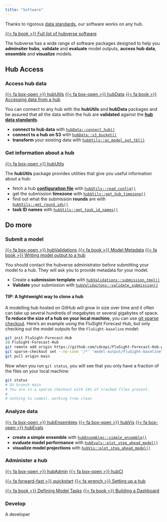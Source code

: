 ```yaml
---
title: "Software"
---
```


:::{.callout-tip}

Thanks to rigorous [data standards](/tools/data.qmd), our software works on any hub.

:::

[{{< fa book >}} Full list of hubverse software](https://hubverse.io/en/latest/user-guide/software.html){.btn .btn-outline-dark .ms-auto}

The hubverse has a wide range of software packages designed to help you **adminsiter hubs**, **validate** and **evaluate** model outputs, **access hub data**, **ensemble** and **visualize** models.


## Hub Access

:::{.panel-tabset}

### Access hub data


[{{< fa box-open >}} hubUtils](https://hubverse-org.github.io/hubUtils){.btn .btn-outline-info .ms-auto}
[{{< fa box-open >}} hubData](https://hubverse-org.github.io/hubData){.btn .btn-outline-info .ms-auto}
[{{< fa book >}} Accessing data from a hub](https://hubverse-org.github.io/hubData/articles/connect_hub.html){.btn .btn-outline-dark .ms-auto}

You can connect to any hub with the **hubUtils** and **hubData** packages and
be assured that all the data within the hub are **validated** against
the [**hub data standards**](/tools/data.qmd).

 - **connect to hub data** with [`hubData::connect_hub()`](https://hubverse-org.github.io/hubData/reference/connect_hub.html)
 - **connect to a hub on S3** with [`hubData::s3_bucket()`](https://hubverse-org.github.io/hubData/reference/s3_bucket.html)
 - **transform** your existing data with [`hubUtils::as_model_out_tbl()`](https://hubverse-org.github.io/hubUtils/reference/as_model_out_tbl.html)

### Get information about a hub

[{{< fa box-open >}} hubUtils](https://hubverse-org.github.io/hubUtils){.btn .btn-outline-info .ms-auto}

The **hubUtils** package provides utilities that give you useful information about a hub:

 - fetch a hub [**configuration file**](https://hubverse.io/en/latest/user-guide/hub-config.html) with [`hubUtils::read_config()`](https://hubverse-org.github.io/hubUtils/reference/read_config.html)
 - get the submission **timezone** with [`hubUtils::get_hub_timezone()`](https://hubverse-org.github.io/hubUtils/reference/get_hub_timezone.html)
 - find out what the submission **rounds** are with [`hubUtils::get_round_ids()`](https://hubverse-org.github.io/hubUtils/reference/get_round_idx.html)
 - **task ID names** with [`hubUtils::get_task_id_names()`](https://hubverse-org.github.io/hubUtils/reference/get_task_id_names.html)

:::


## Do more

:::{.panel-tabset}


### Submit a model

[{{< fa box-open >}} hubValidations](https://hubverse-org.github.io/hubValidations){.btn .btn-outline-info .ms-auto}
[{{< fa book >}} Model Metadata](https://hubverse.io/en/latest/user-guide/model-metadata.html){.btn .btn-outline-dark .ms-auto}
[{{< fa book >}} Writing model output to a hub](https://hubverse.io/en/latest/user-guide/model-output.html#writing-model-output-to-a-hub){.btn .btn-outline-dark .ms-auto}

::::{.callout-important}

You should contact the hubverse administrator before submitting your model to a
hub. They will ask you to provide metadata for your model.

::::

 - Create a **submission template** with [`hubValidations::submission_tmpl()`](https://hubverse-org.github.io/hubValidations/reference/submission_tmpl.html)
 - **Validate** your submission with [`hubValidaitons::validate_submission()`](https://hubverse-org.github.io/hubValidations/reference/validate_submission.html)

::::{.callout-tip collapse="true"}

#### TIP: A lightweight way to clone a hub

A modelling hub hosted on GitHub will grow in size over time and it often can
take up several hundreds of megabytes or several gigabytes of space. **To reduce
the size of a hub on your local machine**, you can use [git sparse
checkout](https://git-scm.com/docs/git-sparse-checkout). Here's an example
using the FluSight Forecast Hub, but only checking out the model outputs for 
the `FluSight-baseline` model:

```bash
git init FluSight-Forecast-Hub
cd FluSight-Forecast-Hub
git remote add origin https://github.com/cdcepi/FluSight-Forecast-Hub.git
git sparse-checkout set --no-cone '/*' 'model-output/FluSight-baseline*' '!/model-output'
git pull origin main
```

Now when you run `git status`, you will see that you only have a fraction of the files on your local machine:

```bash
git status
# On branch main
# You are in a sparse checkout with 14% of tracked files present.
#
# nothing to commit, working tree clean
```

::::

### Analyze data {#analyze}

[{{< fa box-open >}} hubEnsembles](https://hubverse-org.github.io/hubEnsembles){.btn .btn-outline-info .ms-auto}
[{{< fa box-open >}} hubVis](https://hubverse-org.github.io/hubVis){.btn .btn-outline-info .ms-auto}
[{{< fa box-open >}} hubEvals](https://hubverse-org.github.io/hubEvals){.btn .btn-outline-info .ms-auto}

 - **create a simple ensemble** with [`hubEnsembles::simple_ensemble()`](https://hubverse-org.github.io/hubEnsembles/reference/simple_ensemble.html)
 - **evaluate model performance** with [`hubEvals::plot_step_ahead_model()`](https://hubverse-org.github.io/hubEvals/reference/score_model_out.html)
 - **visualize model projections** with [`hubVis::plot_step_ahead_model()`](https://hubverse-org.github.io/hubVis/reference/plot_step_ahead_model_output.html)

### Administer a hub {#admin}

[{{< fa box-open >}} hubAdmin](https://hubverse-org.github.io/hubAdmin){.btn .btn-outline-info .ms-auto}
[{{< fa box-open >}} hubCI](https://hubverse-org.github.io/hubCI){.btn .btn-outline-info .ms-auto}

[{{< fa forward-fast >}} quickstart](https://hubverse.io/en/latest/quickstart-hub-admin/intro.html){.btn .btn-outline-dark .ms-auto}
[{{< fa wrench >}} Setting up a hub](https://hubverse-org.github.io/hubAdmin/articles/hub-setup.html){.btn .btn-outline-dark .ms-auto}

[{{< fa book >}} Defining Model Tasks](https://hubverse.io/en/latest/user-guide/tasks.html){.btn .btn-outline-dark .ms-auto}
[{{< fa book >}} Building a Dashboard](https://hubverse.io/en/latest/user-guide/dashboards.html#quickstart-building-a-dashboard){.btn .btn-outline-dark .ms-auto}




### Develop

A developer

:::

